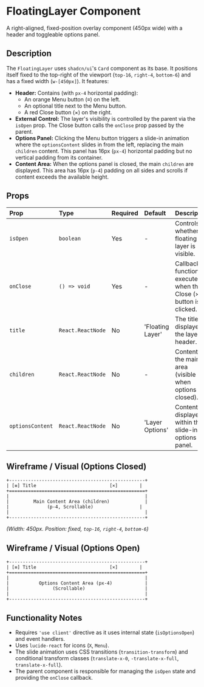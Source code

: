 # FloatingLayer Component

A right-aligned, fixed-position overlay component (450px wide) with a header and toggleable options panel.

## Description

The `FloatingLayer` uses `shadcn/ui`'s `Card` component as its base. It positions itself fixed to the top-right of the viewport (`top-16`, `right-4`, `bottom-6`) and has a fixed width (`w-[450px]`). It features:

*   **Header:** Contains (with `px-4` horizontal padding):
    *   An orange Menu button (≡) on the left.
    *   An optional title next to the Menu button.
    *   A red Close button (×) on the right.
*   **External Control:** The layer's visibility is controlled by the parent via the `isOpen` prop. The Close button calls the `onClose` prop passed by the parent.
*   **Options Panel:** Clicking the Menu button triggers a slide-in animation where the `optionsContent` slides in from the left, replacing the main `children` content. This panel has 16px (`px-4`) horizontal padding but no vertical padding from its container.
*   **Content Area:** When the options panel is closed, the main `children` are displayed. This area has 16px (`p-4`) padding on all sides and scrolls if content exceeds the available height.

## Props

| Prop             | Type              | Required | Default            | Description                                                  |
| :--------------- | :---------------- | :------- | :----------------- | :----------------------------------------------------------- |
| `isOpen`         | `boolean`         | Yes      | -                  | Controls whether the floating layer is visible.                |
| `onClose`        | `() => void`      | Yes      | -                  | Callback function executed when the Close (×) button is clicked. |
| `title`          | `React.ReactNode` | No       | 'Floating Layer'   | The title displayed in the layer's header.                    |
| `children`       | `React.ReactNode` | No       | -                  | Content for the main area (visible when options are closed).   |
| `optionsContent` | `React.ReactNode` | No       | 'Layer Options'    | Content displayed within the slide-in options panel.           |

## Wireframe / Visual (Options Closed)

```text
+--------------------------------------------------+
| [≡] Title                           [×]        |
+==================================================+
|                                                  |
|         Main Content Area (children)             |
|              (p-4, Scrollable)                 |
|                                                  |
+--------------------------------------------------+
```
*(Width: 450px. Position: fixed, `top-16`, `right-4`, `bottom-6`)*

## Wireframe / Visual (Options Open)

```text
+--------------------------------------------------+
| [≡] Title                           [×]        |
+==================================================+
|                                                  |
|           Options Content Area (px-4)            |
|                (Scrollable)                      |
|                                                  |
+--------------------------------------------------+
```

## Functionality Notes

-   Requires `'use client'` directive as it uses internal state (`isOptionsOpen`) and event handlers.
-   Uses `lucide-react` for icons (`X`, `Menu`).
-   The slide animation uses CSS transitions (`transition-transform`) and conditional transform classes (`translate-x-0`, `-translate-x-full`, `translate-x-full`).
-   The parent component is responsible for managing the `isOpen` state and providing the `onClose` callback. 